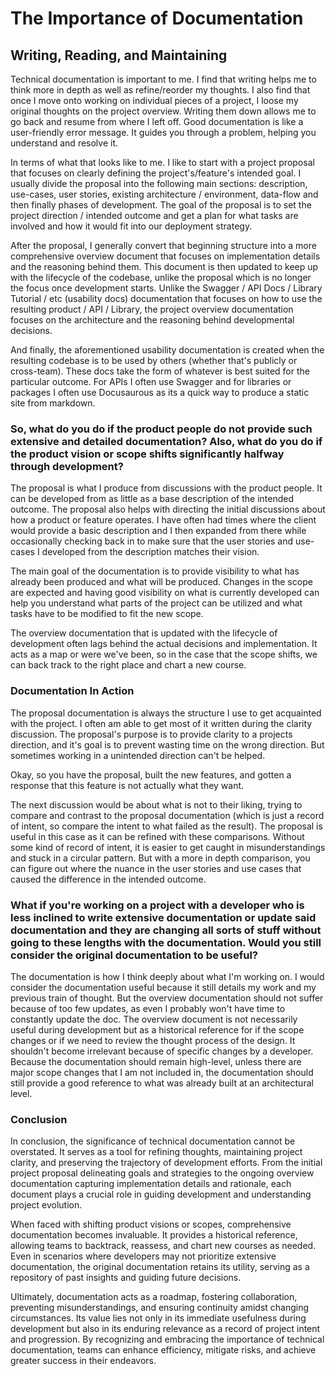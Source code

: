 <h1 className="text-white w-full  font-bold text-xl">The Importance of Documentation</h1>
<h2 className="text-white w-full flex">Writing, Reading, and Maintaining</h2>
<div className="h-[20px]"></div>


Technical documentation is important to me. I find that writing helps me to think more in depth as well as refine/reorder my thoughts. 
I also find that once I move onto working on individual pieces of a project, I loose my original thoughts on the project overview. 
Writing them down allows me to go back and resume from where I left off. Good documentation is like a user-friendly error message. 
It guides you through a problem, helping you understand and resolve it.

In terms of what that looks like to me. I like to start with a project proposal that focuses on clearly defining the project's/feature's 
intended goal. I usually divide the proposal into the following main sections: description, use-cases, user stories, existing architecture 
/ environment, data-flow and then finally phases of development. The goal of the proposal is to set the project direction / intended outcome 
and get a plan for what tasks are involved and how it would fit into our deployment strategy.


After the proposal, I generally convert that beginning structure into a more comprehensive overview document that focuses on implementation details 
and the reasoning behind them. This document is then updated to keep up with the lifecycle of the codebase, unlike the proposal which is no longer the 
focus once development starts. Unlike the Swagger / API Docs / Library Tutorial / etc (usability docs) documentation that focuses on how to use the resulting 
product / API / Library, the project overview documentation focuses on the architecture and the reasoning behind developmental decisions.

And finally, the aforementioned usability documentation is created when the resulting codebase is to be used by others (whether that's publicly or cross-team). 
These docs take the form of whatever is best suited for the particular outcome. For APIs I often use Swagger and for libraries or packages I often use Docusaurous 
as its a quick way to produce a static site from markdown. 


### So, what do you do if the product people do not provide such extensive and detailed documentation? Also, what do you do if the product vision or scope shifts significantly halfway through development?

The proposal is what I produce from discussions with the product people. It can be developed from as little as a base description of the intended outcome. 
The proposal also helps with directing the initial discussions about how a product or feature operates. I have often had times where the client would provide 
a basic description and I then expanded from there while occasionally checking back in to make sure that the user stories and use-cases I developed from the description 
matches their vision.

The main goal of the documentation is to provide visibility to what has already been produced and what will be produced. Changes in the scope are expected and 
having good visibility on what is currently developed can help you understand what parts of the project can be utilized and what tasks have to be modified to fit 
the new scope.

The overview documentation that is updated with the lifecycle of development often lags behind the actual decisions and implementation. 
It acts as a map or were we've been, so in the case that the scope shifts, we can back track to the right place and chart a new course.

### Documentation In Action

The proposal documentation is always the structure I use to get acquainted with the project. I often am able to get most of it written during the clarity discussion. 
The proposal's purpose is to provide clarity to a projects direction, and it's goal is to prevent wasting time on the wrong direction. 
But sometimes working in a unintended direction can't be helped.

Okay, so you have the proposal, built the new features, and gotten a response that this feature is not actually what they want. 

The next discussion would be about what is not to their liking, trying to compare and contrast to the proposal documentation (which is just a record of intent, 
so compare the intent to what failed as the result). The proposal is useful in this case as it can be refined with these comparisons. Without some kind of record 
of intent, it is easier to get caught in misunderstandings and stuck in a circular pattern. But with a more in depth comparison, you can figure out where the nuance 
in the user stories and use cases that caused the difference in the intended outcome.

### What if you're working on a project with a developer who is less inclined to write extensive documentation or update said documentation and they are changing all sorts of stuff without going to these lengths with the documentation. Would you still consider the original documentation to be useful?

The documentation is how I think deeply about what I'm working on. I would consider the documentation useful because it still details my work and my previous train of 
thought. But the overview documentation should not suffer because of too few updates, as even I probably won't have time to constantly update the doc. 
The overview document is not necessarily useful during development but as a historical reference for if the scope changes or if we need to review the thought process 
of the design. It shouldn't become irrelevant because of specific changes by a developer. Because the documentation should remain high-level, unless there are major 
scope changes that I am not included in, the documentation should still provide a good reference to what was already built at an architectural level. 


### Conclusion

In conclusion, the significance of technical documentation cannot be overstated. It serves as a tool for refining thoughts, maintaining project clarity, 
and preserving the trajectory of development efforts. From the initial project proposal delineating goals and strategies to the ongoing overview documentation 
capturing implementation details and rationale, each document plays a crucial role in guiding development and understanding project evolution.

When faced with shifting product visions or scopes, comprehensive documentation becomes invaluable. It provides a historical reference, allowing teams to 
backtrack, reassess, and chart new courses as needed. Even in scenarios where developers may not prioritize extensive documentation, the original documentation 
retains its utility, serving as a repository of past insights and guiding future decisions.

Ultimately, documentation acts as a roadmap, fostering collaboration, preventing misunderstandings, and ensuring continuity amidst changing circumstances. 
Its value lies not only in its immediate usefulness during development but also in its enduring relevance as a record of project intent and progression. 
By recognizing and embracing the importance of technical documentation, teams can enhance efficiency, mitigate risks, and achieve greater success in their endeavors.
